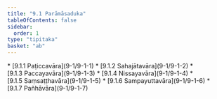 ```yaml
---
title: "9.1 Parāmāsaduka"
tableOfContents: false
sidebar:
  order: 1
type: "tipitaka"
basket: "ab"
---
```



<DynamicBreadcrumb />



<TableOfContents>
* [9.1.1 Paṭiccavāra](9-1/9-1-1)
* [9.1.2 Sahajātavāra](9-1/9-1-2)
* [9.1.3 Paccayavāra](9-1/9-1-3)
* [9.1.4 Nissayavāra](9-1/9-1-4)
* [9.1.5 Saṃsaṭṭhavāra](9-1/9-1-5)
* [9.1.6 Sampayuttavāra](9-1/9-1-6)
* [9.1.7 Pañhāvāra](9-1/9-1-7)
</TableOfContents>
